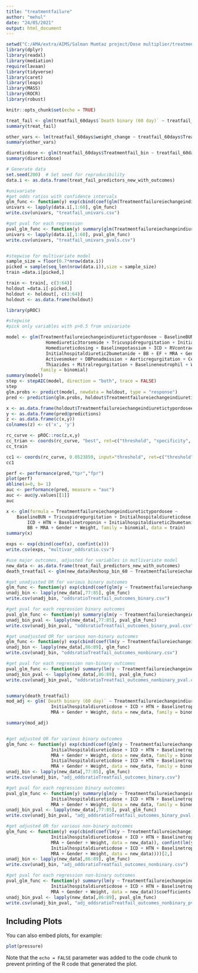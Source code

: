 ---
title: "treatmentfailure"
author: "mehul"
date: "24/05/2021"
output: html_document
---

```{r setup, include=FALSE}
setwd("C:/AMA/extra/AIMS/Salman Mumtaz project/Dose multiplier/treatmentfailure")
library(dplyr)
library(readxl)
library(mediation)
require(lavaan)
library(tidyverse)
library(caret)
library(leaps)
library(MASS)
library(ROCR)
library(robust)

knitr::opts_chunk$set(echo = TRUE)
```


```{r}

treat_fail <- glm(treatfail_60days$`Death binary (60 day)` ~ treatfail_60days$Treatmentfail_bin, family = "binomial")
summary(treat_fail)

other_vars <- lm(treatfail_60days$weight_change ~ treatfail_60days$Treatmentfail_bin)
summary(other_vars)

diureticdose <- glm(treatfail_60days$Treatmentfail_bin ~ treatfail_60days$Initialhospitaldiureticdose, family = "binomial")
summary(diureticdose)

# Generate data
set.seed(200)  # Set seed for reproducibility
data.i <- as.data.frame(treat_fail_predictors_new_with_outcomes)

#univariate
#get odds ratios with confidence intervals
glm_func <- function(y) exp(cbind(coef(glm(Treatmentfailureiechangeindiuretictypordosee ~ y, data = data.i, family = binomial)), confint(glm(Treatmentfailureiechangeindiuretictypordosee ~ y, data = data.i, family = binomial))))[2,]
univars <- lapply(data.i[,1:60], glm_func)
write.csv(univars, "treatfail_univars.csv")

#get pval for each regression
pval_glm_func <- function(y) summary(glm(Treatmentfailureiechangeindiuretictypordosee ~ y, data = data.i, family = binomial))$coefficients[2,4]
univars <- lapply(data.i[,1:60], pval_glm_func)
write.csv(univars, "treatfail_univars_pvals.csv")


#stepwise for multivariate model
sample_size = floor(0.7*nrow(data.i))
picked = sample(seq_len(nrow(data.i)),size = sample_size)
train =data.i[picked,]

train <- train[, c(3:64)]
holdout =data.i[-picked,]
holdout <- holdout[, c(3:64)]
holdout <- as.data.frame(holdout)

library(pROC)

#stepwise
#pick only variables with p>0.5 from univariate

model <- glm(Treatmentfailureiechangeindiuretictypordosee ~ BaselineBUN + Baselinecreatinine + PHTN + BaselineeGFR +
               Homediuretic3torsemide + Tricuspidregurgitation + Initialhospitaldiureticdose + SBPonadmission + HLD +
               Homediureticdosing + Baselinepotassium + ICD + RVcontraction + BaselineBNP + HTN + Baselinetroponin + ACEARB +
               Initialhospitaldiuretic2bumetanide + BB + EF + MRA + Gender + Baselinelymphocyte +Initialhospitaldiuretic1furosemide +
               Activesmoker + DBPonadmission + Aorticregurgitation + Cerebrovasculardisease + Homediuretic0none + Insulin +
               Thiazides + Mitralregurgitation + Baselineneutrophil + Weight + Homediuretic2bumetanide, data = train,
             family = binomial)
summary(model)
step <- stepAIC(model, direction = "both", trace = FALSE)
step
glm.probs <- predict(model, newdata = holdout, type = "response")
pred <- prediction(glm.probs, holdout$Treatmentfailureiechangeindiuretictypordosee)

x <- as.data.frame(holdout$Treatmentfailureiechangeindiuretictypordosee)
y <- as.data.frame(pred@predictions)
z <- as.data.frame(c(x,y))
colnames(z) <- c('x', 'y')

rc_curve <- pROC::roc(z,x,y)
cc_trian <- coords(rc_curve, "best", ret=c("threshold", "specificity", "sensitivity", "accuracy", "precision", "recall"), transpose = FALSE)
cc_train

cc1 <- coords(rc_curve, 0.0523859, input="threshold", ret=c("threshold", "specificity", "sensitivity", "accuracy", "precision", "recall"), transpose = FALSE)
cc1

perf <- performance(pred,"tpr","fpr")
plot(perf)
abline(a=0, b= 1)
auc <- performance(pred, measure = "auc")
auc <- auc@y.values[[1]]
auc

x <- glm(formula = Treatmentfailureiechangeindiuretictypordosee ~ 
    BaselineBUN + Tricuspidregurgitation + Initialhospitaldiureticdose + 
        ICD + HTN + Baselinetroponin + Initialhospitaldiuretic2bumetanide + 
        BB + MRA + Gender + Weight, family = binomial, data = train)
summary(x)

exps <- exp(cbind(coef(x), confint(x)))
write.csv(exps, "multivar_oddsratio.csv")

#use major outcomes, adjusted for variables in mutlivariate model
new_data <- as.data.frame(treat_fail_predictors_new_with_outcomes)
death_treatfail <- glm(new_data$Reshosp_bin_60 ~ Treatmentfailureiechangeindiuretictypordosee, data = new_data, family = binomial)

#get unadjusted OR for various binary outcomes
glm_func <- function(y) exp(cbind(coef(glm(y ~ Treatmentfailureiechangeindiuretictypordosee, data = new_data, family = binomial)), confint(glm(y ~ Treatmentfailureiechangeindiuretictypordosee, data = new_data, family = binomial))))[2,]
unadj_bin <- lapply(new_data[,77:85], glm_func)
write.csv(unadj_bin, "oddsratioTreatfail_outcomes_binary.csv")

#get pval for each regression binary outcomes
pval_glm_func <- function(y) summary(glm(y ~ Treatmentfailureiechangeindiuretictypordosee, data = new_data, family = binomial))$coefficients[2,4]
unadj_bin_pval <- lapply(new_data[,77:85], pval_glm_func)
write.csv(unadj_bin_pval, "oddsratioTreatfail_outcomes_binary_pval.csv")

#get unadjusted OR for various non-binary outcomes
glm_func <- function(y) exp(cbind(coef(lm(y ~ Treatmentfailureiechangeindiuretictypordosee, data = new_data)), confint(lm(y ~ Treatmentfailureiechangeindiuretictypordosee, data = new_data))))[2,]
unadj_bin <- lapply(new_data[,86:89], glm_func)
write.csv(unadj_bin, "oddsratioTreatfail_outcomes_nonbinary.csv")

#get pval for each regression non-binary outcomes
pval_glm_func <- function(y) summary(lm(y ~ Treatmentfailureiechangeindiuretictypordosee, data = new_data))$coefficients[2,4]
unadj_bin_pval <- lapply(new_data[,86:89], pval_glm_func)
write.csv(unadj_bin_pval, "oddsratioTreatfail_outcomes_nonbinary_pval.csv")


summary(death_treatfail)
mod_adj <- glm(`Death binary (60 day)` ~ Treatmentfailureiechangeindiuretictypordosee + BaselineBUN + Tricuspidregurgitation +
                 Initialhospitaldiureticdose + ICD + HTN + Baselinetroponin + Initialhospitaldiuretic2bumetanide + BB +
                 MRA + Gender + Weight, data = new_data, family = binomial)

summary(mod_adj)


#get adjusted OR for various binary outcomes
glm_func <- function(y) exp(cbind(coef(glm(y ~ Treatmentfailureiechangeindiuretictypordosee + BaselineBUN + Tricuspidregurgitation +
                 Initialhospitaldiureticdose + ICD + HTN + Baselinetroponin + Initialhospitaldiuretic2bumetanide + BB +
                 MRA + Gender + Weight, data = new_data, family = binomial)), confint(glm(y ~ Treatmentfailureiechangeindiuretictypordosee + BaselineBUN + Tricuspidregurgitation +
                 Initialhospitaldiureticdose + ICD + HTN + Baselinetroponin + Initialhospitaldiuretic2bumetanide + BB +
                 MRA + Gender + Weight, data = new_data, family = binomial))))[2,]
unadj_bin <- lapply(new_data[,77:85], glm_func)
write.csv(unadj_bin, "adj_oddsratioTreatfail_outcomes_binary.csv")

#get pval for each regression binary outcomes
pval_glm_func <- function(y) summary(glm(y ~ Treatmentfailureiechangeindiuretictypordosee + BaselineBUN + Tricuspidregurgitation +
                 Initialhospitaldiureticdose + ICD + HTN + Baselinetroponin + Initialhospitaldiuretic2bumetanide + BB +
                 MRA + Gender + Weight, data = new_data, family = binomial))$coefficients[2,4]
unadj_bin_pval <- lapply(new_data[,77:85], pval_glm_func)
write.csv(unadj_bin_pval, "adj_oddsratioTreatfail_outcomes_binary_pval.csv")

#get adjusted OR for various non-binary outcomes
glm_func <- function(y) exp(cbind(coef(lm(y ~ Treatmentfailureiechangeindiuretictypordosee + BaselineBUN + Tricuspidregurgitation +
                 Initialhospitaldiureticdose + ICD + HTN + Baselinetroponin + Initialhospitaldiuretic2bumetanide + BB +
                 MRA + Gender + Weight, data = new_data)), confint(lm(y ~ Treatmentfailureiechangeindiuretictypordosee + BaselineBUN + Tricuspidregurgitation +
                 Initialhospitaldiureticdose + ICD + HTN + Baselinetroponin + Initialhospitaldiuretic2bumetanide + BB +
                 MRA + Gender + Weight, data = new_data))))[2,]
unadj_bin <- lapply(new_data[,86:89], glm_func)
write.csv(unadj_bin, "adj_oddsratioTreatfail_outcomes_nonbinary.csv")

#get pval for each regression non-binary outcomes
pval_glm_func <- function(y) summary(lm(y ~ Treatmentfailureiechangeindiuretictypordosee + BaselineBUN + Tricuspidregurgitation +
                 Initialhospitaldiureticdose + ICD + HTN + Baselinetroponin + Initialhospitaldiuretic2bumetanide + BB +
                 MRA + Gender + Weight, data = new_data))$coefficients[2,4]
unadj_bin_pval <- lapply(new_data[,86:89], pval_glm_func)
write.csv(unadj_bin_pval, "adj_oddsratioTreatfail_outcomes_nonbinary_pval.csv")


```

## Including Plots

You can also embed plots, for example:

```{r pressure, echo=FALSE}
plot(pressure)
```

Note that the `echo = FALSE` parameter was added to the code chunk to prevent printing of the R code that generated the plot.
